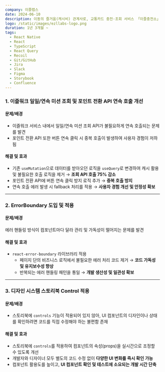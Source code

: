 ```yaml
---
company: 이즐랩스
date: 2024-06-10
description: 이동의 즐거움(캐시비) 관계사로, 교통카드 충전·조회 서비스 「이즐충전소」 를 운영하고 있습니다. MAU 30만 명 규모의 서비스를 통해 사용자들이 보다 편리하게 교통카드를 관리할 수 있도록 지원합니다.
logo: /static/images/ezllabs-logo.png
duration: 1년 3개월 ~
tags:
  - React Native
  - React
  - TypeScript
  - React Query
  - Recoil
  - Git/GitHub
  - Jira
  - Slack
  - Figma
  - Storybook
  - Confluence
---
```


### 1. 이즐워크 일일/연속 미션 조회 및 포인트 전환 API 연속 호출 개선

#### 문제/배경

- 이즐워크 서비스 내에서 일일/연속 미션 조회 API가 불필요하게 연속 호출되는 문제를 발견
- 포인트 전환 API 또한 버튼 연속 클릭 시 중복 호출이 발생하여 사용자 경험이 저하됨

#### 해결 및 효과

- 기존 `useMutation`으로 데이터를 받아오던 로직을 `useQuery`로 변경하여 캐시 활용 및 불필요한 호출 로직을 제거 → **조회 API 호출 75% 감소**
- 포인트 전환 API에 버튼 연속 클릭 방지 로직 추가 → **중복 호출 방지**
- 연속 호출 에러 발생 시 fallback 처리를 적용 → **사용자 경험 개선 및 안정성 확보**

---

### 2. ErrorBoundary 도입 및 적용

#### 문제/배경

에러 핸들링 방식이 컴포넌트마다 달라 관리 및 가독성이 떨어지는 문제를 발견

#### 해결 및 효과

- `react-error-boundary` 라이브러리 적용
  - 페이지 단의 비즈니스 로직에서 불필요한 에러 처리 코드 제거 → **코드 가독성 및 유지보수성 향상**
  - 반복되는 에러 핸들링 패턴을 통일 → **개발 생산성 및 일관성 확보**

---

### 3. 디자인 시스템 스토리북 Control 적용

#### 문제/배경

- 스토리북에 `controls` 기능이 적용되어 있지 않아, UI 컴포넌트의 디자인이나 상태를 확인하려면 코드를 직접 수정해야 하는 불편함 존재

#### 해결 및 효과

- 스토리북에 `controls`를 적용하여 컴포넌트의 속성(props)을 실시간으로 조정할 수 있도록 개선
- 개발자와 디자이너 모두 별도의 코드 수정 없이 **다양한 UI 변화를 즉시 확인 가능**
- 컴포넌트 활용도를 높이고, **UI 컴포넌트 확인 및 테스트에 소요되는 개발 시간 단축**

